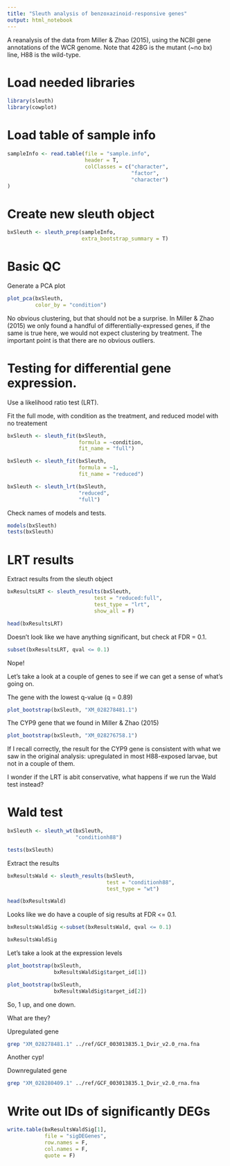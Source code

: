 ```yaml
---
title: "Sleuth analysis of benzoxazinoid-responsive genes"
output: html_notebook
---
```


A reanalysis of the data from Miller & Zhao (2015), using the NCBI gene annotations of the WCR genome. Note that 428G is the mutant (~no bx) line, H88 is the wild-type.

# Load needed libraries

```r
library(sleuth)
library(cowplot)
```

# Load table of sample info

```r
sampleInfo <- read.table(file = "sample.info",
                         header = T,
                         colClasses = c("character",
                                        "factor",
                                        "character")
)
```

# Create new sleuth object

```r
bxSleuth <- sleuth_prep(sampleInfo,
                        extra_bootstrap_summary = T)
```

# Basic QC

Generate a PCA plot

```r
plot_pca(bxSleuth, 
         color_by = "condition")

```
No obvious clustering, but that should not be a surprise. In Miller & Zhao (2015) we only found a handful of differentially-expressed genes, if the same is true here, we would not expect clustering by treatment. The important point is that there are no obvious outliers.

# Testing for differential gene expression.

Use a likelihood ratio test (LRT).

Fit the full mode, with condition as the treatment, and reduced model with no treatement

```r
bxSleuth <- sleuth_fit(bxSleuth,
                       formula = ~condition,
                       fit_name = "full")

bxSleuth <- sleuth_fit(bxSleuth,
                       formula = ~1,
                       fit_name = "reduced")

bxSleuth <- sleuth_lrt(bxSleuth, 
                       "reduced",
                       "full")
```
Check names of models and tests.

```r
models(bxSleuth)
tests(bxSleuth)
```

# LRT results

Extract results from the sleuth object

```r
bxResultsLRT <- sleuth_results(bxSleuth,
                            test = "reduced:full",
                            test_type = "lrt",
                            show_all = F)
```

```r
head(bxResultsLRT)
```


Doesn't look like we have anything significant, but check at FDR = 0.1.

```r
subset(bxResultsLRT, qval <= 0.1)
```

Nope!

Let's take a look at a couple of genes to see if we can get a sense of what's going on.

The gene with the lowest q-value (q = 0.89)

```r
plot_bootstrap(bxSleuth, "XM_028278481.1")

```


The CYP9 gene that we found in Miller & Zhao (2015)


```r
plot_bootstrap(bxSleuth, "XM_028276758.1")

```


If I recall correctly, the result for the CYP9 gene is consistent with what we saw in the original analysis: upregulated in most H88-exposed larvae, but not in a couple of them.

I wonder if the LRT is abit conservative, what happens if we run the Wald test instead?

# Wald test

```r
bxSleuth <- sleuth_wt(bxSleuth,
                      "conditionh88")

tests(bxSleuth)
```

Extract the results

```r
bxResultsWald <- sleuth_results(bxSleuth,
                                test = "conditionh88",
                                test_type = "wt")

head(bxResultsWald)
```

Looks like we do have a couple of sig results at FDR <= 0.1.

```r
bxResultsWaldSig <-subset(bxResultsWald, qval <= 0.1)

bxResultsWaldSig
```

Let's take a look at the expression levels

```r
plot_bootstrap(bxSleuth,
               bxResultsWaldSig$target_id[1])
```

```r
plot_bootstrap(bxSleuth,
               bxResultsWaldSig$target_id[2])
```

So, 1 up, and one down.

What are they?


Upregulated gene

```bash
grep "XM_028278481.1" ../ref/GCF_003013835.1_Dvir_v2.0_rna.fna
```

Another cyp!

Downregulated gene

```bash
grep "XM_028280409.1" ../ref/GCF_003013835.1_Dvir_v2.0_rna.fna
```
# Write out IDs of significantly DEGs

```r
write.table(bxResultsWaldSig[1], 
            file = "sigDEGenes",
            row.names = F,
            col.names = F,
            quote = F)

```

